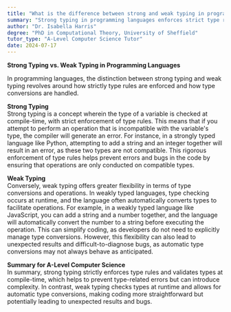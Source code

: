 ```yaml
---
title: "What is the difference between strong and weak typing in programming languages?"
summary: "Strong typing in programming languages enforces strict type rules, while weak typing allows more flexibility with type conversions."
author: "Dr. Isabella Harris"
degree: "PhD in Computational Theory, University of Sheffield"
tutor_type: "A-Level Computer Science Tutor"
date: 2024-07-17
---
```


**Strong Typing vs. Weak Typing in Programming Languages**

In programming languages, the distinction between strong typing and weak typing revolves around how strictly type rules are enforced and how type conversions are handled.

**Strong Typing**  
Strong typing is a concept wherein the type of a variable is checked at compile-time, with strict enforcement of type rules. This means that if you attempt to perform an operation that is incompatible with the variable's type, the compiler will generate an error. For instance, in a strongly typed language like Python, attempting to add a string and an integer together will result in an error, as these two types are not compatible. This rigorous enforcement of type rules helps prevent errors and bugs in the code by ensuring that operations are only conducted on compatible types. 

**Weak Typing**  
Conversely, weak typing offers greater flexibility in terms of type conversions and operations. In weakly typed languages, type checking occurs at runtime, and the language often automatically converts types to facilitate operations. For example, in a weakly typed language like JavaScript, you can add a string and a number together, and the language will automatically convert the number to a string before executing the operation. This can simplify coding, as developers do not need to explicitly manage type conversions. However, this flexibility can also lead to unexpected results and difficult-to-diagnose bugs, as automatic type conversions may not always behave as anticipated.

**Summary for A-Level Computer Science**  
In summary, strong typing strictly enforces type rules and validates types at compile-time, which helps to prevent type-related errors but can introduce complexity. In contrast, weak typing checks types at runtime and allows for automatic type conversions, making coding more straightforward but potentially leading to unexpected results and bugs.
    